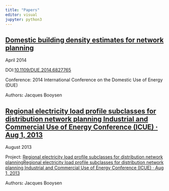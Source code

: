 ```yaml
---
title: "Papers"
editor: visual
jupyter: python3
---
```


## [Domestic building density estimates for network planning](https://www.researchgate.net/publication/269303053_Domestic_building_density_estimates_for_network_planning)

April 2014

DOI:[10.1109/DUE.2014.6827765](http://dx.doi.org/10.1109/DUE.2014.6827765)

Conference: 2014 International Conference on the Domestic Use of Energy (DUE)

Authors**:** Jacques Booysen

## [Regional electricity load profile subclasses for distribution network planning Industrial and Commercial Use of Energy Conference (ICUE) · Aug 1, 2013](https://www.researchgate.net/publication/360611852_Regional_electricity_load_profile_subclasses_for_distribution_network_planning_Industrial_and_Commercial_Use_of_Energy_Conference_ICUE_Aug_1_2013)

August 2013

Project: [Regional electricity load profile subclasses for distribution network planningRegional electricity load profile subclasses for distribution network planning Industrial and Commercial Use of Energy Conference (ICUE) · Aug 1, 2013](https://www.researchgate.net/project/Regional-electricity-load-profile-subclasses-for-distribution-network-planningRegional-electricity-load-profile-subclasses-for-distribution-network-planning-Industrial-and-Commercial-Use-of-Energy-Con)

Authors**:** Jacques Booysen
